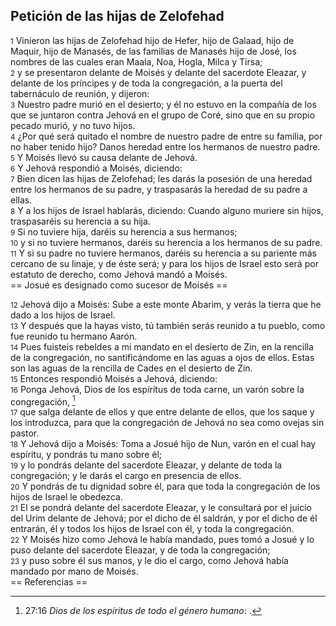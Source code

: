 == Petición de las hijas de Zelofehad ==

{{anchor|1}} <small>1</small> Vinieron las hijas de Zelofehad hijo de Hefer, hijo de Galaad, hijo de Maquir, hijo de Manasés, de las familias de Manasés hijo de José, los nombres de las cuales eran Maala, Noa, Hogla, Milca y Tirsa;<br>
{{anchor|2}} <small>2</small> y se presentaron delante de Moisés y delante del sacerdote Eleazar, y delante de los príncipes y de toda la congregación, a la puerta del tabernáculo de reunión, y dijeron:<br>
{{anchor|3}} <small>3</small> Nuestro padre murió en el desierto; y él no estuvo en la compañía de los que se juntaron contra Jehová en el grupo de Coré, sino que en su propio pecado murió, y no tuvo hijos.<br>
{{anchor|4}} <small>4</small> ¿Por qué será quitado el nombre de nuestro padre de entre su familia, por no haber tenido hijo? Danos heredad entre los hermanos de nuestro padre.<br>
{{anchor|5}} <small>5</small> Y Moisés llevó su causa delante de Jehová.<br>
{{anchor|6}} <small>6</small> Y Jehová respondió a Moisés, diciendo:<br>
{{anchor|7}} <small>7</small> Bien dicen las hijas de Zelofehad; les darás la posesión de una heredad entre los hermanos de su padre, y traspasarás la heredad de su padre a ellas.<br>
{{anchor|8}} <small>8</small> Y a los hijos de Israel hablarás, diciendo: Cuando alguno muriere sin hijos, traspasaréis su herencia a su hija.<br>
{{anchor|9}} <small>9</small> Si no tuviere hija, daréis su herencia a sus hermanos;<br>
{{anchor|10}} <small>10</small> y si no tuviere hermanos, daréis su herencia a los hermanos de su padre.<br>
{{anchor|11}} <small>11</small> Y si su padre no tuviere hermanos, daréis su herencia a su pariente más cercano de su linaje, y de éste será; y para los hijos de Israel esto será por estatuto de derecho, como Jehová mandó a Moisés.<br>
== Josué es designado como sucesor de Moisés ==

{{anchor|12}} <small>12</small> Jehová dijo a Moisés: Sube a este monte Abarim, y verás la tierra que he dado a los hijos de Israel.<br>
{{anchor|13}} <small>13</small> Y después que la hayas visto, tú también serás reunido a tu pueblo, como fue reunido tu hermano Aarón.<br>
{{anchor|14}} <small>14</small> Pues fuisteis rebeldes a mi mandato en el desierto de Zin, en la rencilla de la congregación, no santificándome en las aguas a ojos de ellos. Estas son las aguas de la rencilla de Cades en el desierto de Zin.<br>
{{anchor|15}} <small>15</small> Entonces respondió Moisés a Jehová, diciendo:<br>
{{anchor|16}} <small>16</small> Ponga Jehová, Dios de los espíritus de toda carne, un varón sobre la congregación, <ref>27:16 ''Dios de los espíritus de todo el género humano'': {{lib|LU|96|4|6}}.</ref><br>
{{anchor|17}} <small>17</small> que salga delante de ellos y que entre delante de ellos, que los saque y los introduzca, para que la congregación de Jehová no sea como ovejas sin pastor.<br>
{{anchor|18}} <small>18</small> Y Jehová dijo a Moisés: Toma a Josué hijo de Nun, varón en el cual hay espíritu, y pondrás tu mano sobre él;<br>
{{anchor|19}} <small>19</small> y lo pondrás delante del sacerdote Eleazar, y delante de toda la congregación; y le darás el cargo en presencia de ellos.<br>
{{anchor|20}} <small>20</small> Y pondrás de tu dignidad sobre él, para que toda la congregación de los hijos de Israel le obedezca.<br>
{{anchor|21}} <small>21</small> El se pondrá delante del sacerdote Eleazar, y le consultará por el juicio del Urim  delante de Jehová; por el dicho de él saldrán, y por el dicho de él entrarán, él y todos los hijos de Israel con él, y toda la congregación.<br>
{{anchor|22}} <small>22</small> Y Moisés hizo como Jehová le había mandado, pues tomó a Josué y lo puso delante del sacerdote Eleazar, y de toda la congregación;<br>
{{anchor|23}} <small>23</small> y puso sobre él sus manos, y le dio el cargo, como Jehová había mandado por mano de Moisés.<br>
== Referencias ==

<references />
